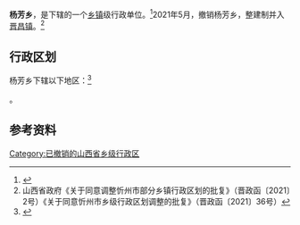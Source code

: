 {{中国乡级行政区|14/09/21/200/000
| 政府驻地 = 城内村
}}

'''杨芳乡'''，是{{PRC admin/fullname|14/09/21/200/000|3}}下辖的一个[[乡镇|乡镇]]级行政单位。<ref>{{PRC admin/ref sgc|{{PRC admin/parent|14/09/21/200/000}}}}</ref>2021年5月，撤销杨芳乡，整建制并入[[晋昌镇|晋昌镇]]。<ref>山西省政府《关于同意调整忻州市部分乡镇行政区划的批复》（晋政函〔2021〕2号）《关于同意忻州市乡级行政区划调整的批复》（晋政函〔2021〕36号）</ref>

== 行政区划 ==

杨芳乡下辖以下地区：<ref>{{PRC admin/ref sgc|14/09/21/200/000}}</ref>

{{PRC admin/children|14/09/21/200/000}}。

== 参考资料 ==

{{reflist}}

{{PRC admin/navcat|14/09/21/200/000}}

[[Category:已撤销的山西省乡级行政区|Category:已撤销的山西省乡级行政区]]